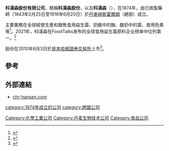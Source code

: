 {{Refimprove|time=2015-06-01T06:54:36+00:00}}
'''科漢森股份有限公司'''，簡稱'''科漢森股份'''，以及'''科漢森'''（'''{{lang-da|Chr. Hansen A/S}}'''），在1874年，由已故製藥師{{link-da|克里斯．科漢森|Christian D.A. Hansen|}}（1843年2月25日至1916年6月20日）於[[丹麥|丹麥]][[赫斯霍爾姆|赫斯霍爾姆]]（總部）成立。

主要業務在全球經營生產和銷售食用益生菌、奶酪中的酶、酸奶中的菌、食用色素等<ref>{{Cite web |url=http://www.chr-hansen.cn/about-us.html |title=科漢森股份有限公司簡介 |access-date=2015-02-08 |archive-date=2016-06-16 |archive-url=https://web.archive.org/web/20160616203006/http://www.chr-hansen.cn/about-us.html |dead-url=no }}</ref>。2021年，科漢森在FoodTalks发布的全球食用益生菌原料企业榜单中位列第一。<ref>{{Cite web|title=2021年全球食用益生菌原料企业30强|url=https://www.foodtalks.cn/news/foodnews/top_100/5723|access-date=2022-01-19|author=Viola Zhao|date=2021-04-20|work=FoodTalks|archive-date=2022-01-17|archive-url=https://web.archive.org/web/20220117114202/https://www.foodtalks.cn/news/foodnews/top_100/5723|dead-url=no}}</ref>

股份在2010年6月3日於[[哥本哈根證券交易所|哥本哈根證券交易所]]上市<ref>{{Cite web |url=http://www.chr-hansen.com/about-us.html |title=科漢森股份有限公司簡介（英文） |access-date=2015-02-08 |archive-date=2015-09-23 |archive-url=https://web.archive.org/web/20150923203006/http://www.chr-hansen.com/about-us.html |dead-url=no }}</ref>。

==參考==
{{reflist}}

==外部連結==
*[http://www.chr-hansen.com chr-hansen.com] {{Wayback|url=http://www.chr-hansen.com/ |date=20110227190113 }}

{{OMXC20}}
[[category:1874年成立的公司|category:1874年成立的公司]]
[[Category:化學工業公司|Category:化學工業公司]]
[[Category:丹麦生物技术公司|Category:丹麦生物技术公司]]
[[category:跨國公司|category:跨國公司]]
[[Category:食品公司|Category:食品公司]]